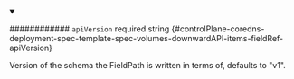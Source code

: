 
<details className="config-field" data-expandable="false" open>
<summary>

############ `apiVersion` <span className="config-field-required" data-required="false">required</span> <span className="config-field-type">string</span> <span className="config-field-default"></span> <span className="config-field-enum"></span> {#controlPlane-coredns-deployment-spec-template-spec-volumes-downwardAPI-items-fieldRef-apiVersion}

Version of the schema the FieldPath is written in terms of, defaults to "v1".

</summary>



</details>
